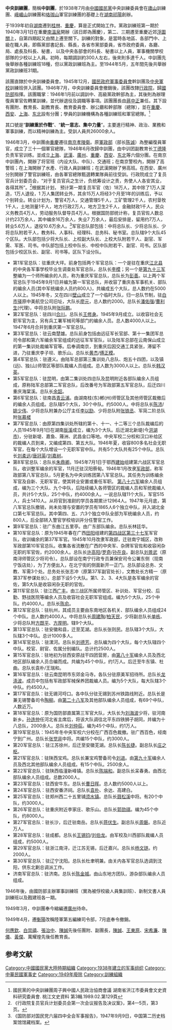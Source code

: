 '''中央訓練團'''，簡稱'''中訓團'''，於1938年7月由[[中國國民黨|中國國民黨]]中央訓練委員會在[[廬山|廬山]]訓練團、[[峨嵋山|峨嵋山]]訓練團和[[珞珈山|珞珈山]]軍官訓練團的基礎上在[[湖南|湖南]][[祁陽|祁陽]]創辦。

于1939年初自[[湖南|湖南]]遷到[[桂林|桂林]]、[[重慶|重慶]]，算是正式開始工作。黨政訓練班第一期於1940年3月1日在重慶[[南溫泉|南溫泉]]開辦（該日即為團慶），第二、三期遷至重慶近郊[[佛图关公园|浮圖關]]上，自第四期起又由關上遷至關下。訓練的對象，是當時各地區、各部門中、上級在職人員，即縣黨部書記長、縣長，各省市黨部委員，省市政府委員，各廳、局、處長及科長、秘書， 以及中央各部會的科長、秘書以上人員，軍事機關學校部隊的少校以上人員。初時，每期調訓約300人左右，後來則多達千人。中訓團先後舉辦各種訓練班18種，但以黨政訓練班為主。至1944年5月，五年間先後共舉辦黨政訓練班31期。

該團直隸於中央訓練委員會。1945年12月，[[國民政府軍事委員會|國民政府軍事委員會]]幹訓團及[[中央軍校|中央軍校]]訓練班併入該團。1946年7月，中央訓練委員會撤銷後，該團改隸[[行政院|行政院]]，歸[[中華民國國防部|國防部]]指揮。該團職掌：1946年1月前以調訓中、高級黨政幹部為主，其後則為辦理復員軍官佐轉業訓練，並代辦退役及調職等事項。該團團長由[[蔣中正|蔣中正]]兼任。其下設有團附、教育長、副教育長、教育委員會、辦公廳和幹部隊（總隊），並在[[重慶|重慶]]、[[西安|西安]]、[[上海|上海]]、[[中国东北地区|东北]]設有分團；學員的訓練機構為各種訓練班和軍官總隊。<ref>國民黨的中央訓練團周子興中國人民政治協商會議 湖南省洪江市委員會文史資料研究委員會. 桃江文史資料 第3輯.1989.02.第129頁</ref>

其口號是“'''訓練重於作戰'''”、“'''統一意志、集中力量'''”。主要進行精神、政治、業務和軍事訓練，而以精神訓練為主。受訓人員共26000余人。

1946年3月，中訓團由[[重慶|重慶]]遷往[[南京|南京]][[孝陵衛|孝陵衛]]。原[[軍政部|軍政部]]（部长[[陈诚|陈诚]]）為整編復員軍官，成立了三十一個軍官總隊，1946年6月改歸中訓團，由中训团副教育长[[丁德隆|丁德隆]]负责军官训练。並成立[[上海|上海]]、[[武漢|武漢]]、[[廣州|廣州]]、[[重慶|重慶]]、[[西安|西安]]、[[中国东北地区|东北]]等六個分團。在南京中訓團內，開辦了将官班（内设大队、中队）、交通班；在南京警校內，開辦了高警班；在上海開辦了水產、行政人員訓練班；在武漢開辦了勞高班。在西安、廣州分別開辦了警官訓練班，由各軍官總隊甄選轉業隊員前往受訓。行政院成立了复员官兵计划委员会，“对于复员官兵之生计，负统筹设计之责，务使人人各安其业，各得其所”。<ref>《行政院复员官兵计划委员会第一次会议报告及决议案》，第4—5页，第3页。</ref>根据其计划， 预计第一期复员军官（佐）18万人，其中除了1万人深造，1万人退役，1 万人集团转业外，其余15万人将经3个月至1年的训练后，予以个别转业。转业计划为，警官4万人，交通管理5千人，工矿管理2千人，农村垦牧1千人，土地测量1千人，地方行政2万人，地方卫生2千人，金融财政1千人，民众义务教员4万人，劳动服务队督导员4万人。根据国防部统计称，复员官佐人数总计约23万余人，其中编余16万余人，失业7 万余人，最后安排是，留用约7万人，转业5.6万人，退役10.6万余人。<ref>《国防部对国民党六届四中全会军事报告》，1947年9月9日，中国第二历史档案馆馆藏档案。</ref>军官总队部包括：中将总队长、少将总队长、少将总队附若干人，教务科、人事科、经理科、总务科、秘书室。总队辖9个大队45个区队。大队部包括少将大队长、上校副大队长、上校大队附若干人、副官、军需、军医、司书。中队部包括上校中队长、中校中队附若干、副官、司书。区队部包括少校区队长、副官、司书等。区队下设分队。
*第1军官总队：驻重庆大坪。前身包括两个军官总队：一个是驻在重庆[[江北县|江北县]]的中央各军事学校毕业生调查处军官总队，总队长[[李模|李模]]；另一个是[[国民革命军第九十三军|第九十三军]]整编为一个师所编余的人员，称为重庆军官总队，总队长为[[彭善|彭善]]。以上两个军官总队于1945年9月1日并编为第一军官总队，并收容了重庆各军事机关、部队的编余人员(其中军统编余人员约800人)，共编成五个大队，总人数约在5000人以上。1945年冬，又在四川[[壁山|壁山]]成立了一个临时大队，归一总队节制，驻[[白市驿镇|白市驿]]原中美航空公司旧址，大队长[[廖元|廖元]]，总人数约2000。总队长[[潘佑强|潘佑强]]/[[曹利生|曹利生]](代理)，中将总队附[[张际鹏|张际鹏]]。
*第2军官总队：驻四川[[合川|合川]]。总队长[[王修身|王修身]]。1945年9月成立。以收容社会无职军官为主，另有兵工署军械司等部门的编余人员。总人数4000人以上。1947年6月合并到重庆第一军官总队。
*第3军官总队：驻云南楚雄。总队前身包括由远征军长官部、第十一集团军总司令部和第六军编余军官组成的远征军军官队，以及陆军总部在云南保山成立的第一集训处裁编军官等。后奉调南京，到重庆后因交通工具紧张，滞留不进，乃驻重庆李子坝、歌乐山。总队长[[黄杰_(将军)|黄杰]]/[[傅正模|傅正模]]。
*第4军官总队：驻遵义。由陆军总部第三集训处八总队、炮五十四团，以及镇(远)、独(山)师管区等部队裁编人员组成。总人数为3000人以上。总队长[[韩汉英|韩汉英]]。
*第5军官总队：驻昆明，由第二集训处四总队及昆明附近各部队编余人员组成，原称陆军总部第二军官总队，后改番号为军政部第五军官总队，后迁四川重庆海棠溪。总队长[[余韶|余韶]]。
*第6军官总队：驻南昌[[青云谱区|青云浦]]。由湖南桂(东)郴(州)师管区及其他师管区裁撤后的编余人员组成。总队辖5个大队，30个中队。约5000人。中将总队长[[陈沛|陈沛]]/[[姚少伟|姚少伟]]、少将总队附兼办公厅主任[[李以劻|李以劻]]、少将总队附[[张铁丞|张铁丞]]、军简二阶总队附[[张慕槎|张慕槎]]
*第7军官总队：由原第四集训处所辖的第十、十一、十二等三个总队裁编后的人员1945年9月1日在湖南[[辰溪|辰溪]]成立，编为3个大队。后迁湖北新堤(今[[洪湖市|洪湖市]])，分驻新堤、嘉鱼、簰洲、武昌金口等地。中央军校二分校和汉口补给区的裁编人员到来，又编成第四、第五大队。1946年夏，收容800多名社会无职军官，在每个大队增设一个无职军官中队。共有5个大队共有25个中队。总队长[[刘柔远|刘柔远]]/[[唐冠英|唐冠英]]/[[刘嘉树|刘嘉树]]。
*第8军官总队：总队长[[朱鼎卿|朱鼎卿]]。1945年7月1日于鄂西[[建始县|建始]]组建第六战区军官总队，收训整军编余的军官，11月迁驻汉阳蔡甸。1946年1月改隶[[军政部|军政部]]，称军政部第八军官总队，5月更名为中央训练团第八军官总队。其任务为训练编余军官及自新、无职军官，使其转业安置或重任军职。 [[国民革命军第八十六军|第八十六军]]编余人员组成，编为三个大队、九个中队，后陆续编入各师管区的裁编人员和军统裁编人员，共计5个大队，25个中队，约4000余人。一说总队辖11个大队，军官515人，兵士1410人。从将官到准尉的学员各期累计12964人。1947年元月底，第八军官总队撤销，尚未处理与安置的学员有1865人6个独立中队，并入湖北金口第七军官总队。其中第四、五、六3个独立中队全部为军统编余人员，约800人，后全部转入警官学校培训并分任警官工作。
*第9军官总队：驻广东曲江五里亭。由广东部队编余。总队长林廷华。
*第10军官总队：原为1945年春在广西[[田阳|田阳]]组建的[[第四战区|第四战区]][[国民革命军第三十七军|第三十七军]]军官队，收训编余的第37军军官。1945年10月改隶军政部，迁驻南宁城区，改称军政部第10军官总队。收集各省流散在广西的中央军、杂牌军官佐和收容闲杂无职的军官佐，约2000余人。总队长[[许高阳|许高阳]]/[[罗奇|罗奇]]/[[孙在良|孙在良]]。副总队[[刘景武|刘景武]]（原南浔师管区少将司令）。总队部设在南宁行政专员兼保安司令公署东侧（现南宁饭店处），为了方便出入，在北宁街的侧面新开一正门。总队部设总务、文教、军需3个处。总务处长张志冲（原第37军副官处长），文教处长方精一（原第37军参谋处长）。总部下设5个大队。第1、2、3、4大队是各军编余的官佐，第5大队是收容闲杂无职的官佐。
*第11军官总队：驻江西[[广丰|广丰]]。由三战区所属师管区、补训处、军官分校、后勤、野战医院等编余人员及收容社会无职军官组成。编为5个大队，25个中队。约4000人。总队长[[陈俞|陈俞]]。
*第12军官总队：驻杭州，其成员主要由东南地区各机关、部队编余人员组成24个中队。总人数约4000人。中将总队长[[周建陶|周建陶]]/[[柏天民|柏天民]]，少将副总队长[[单栋|单栋]]、少将总队附[[方既平|方既平]]、[[方厚明|方厚明]]。辖9个大队。 
*第13军官总队：驻安徽和县，迁至芜湖。总队长张则民。总队辖3个大队，大队辖3个中队。总计1000多人。
*第14军官总队：驻漯河。总队长[[刘德芳|刘德芳]]。总队编为四个大队，每个大队辖四个中队。校官、尉官、佐属分别编队。总计约2500人。
*第15军官总队：驻地初为驻西安原战干四团营房，由[[国民革命军第八十军|第八十军]]编余人员及西北地区部队编余人员合编而成。共编为45个中队，约1万人。后迁至牛东镇、杜曲。总队长袁朴/王瑞和。
*第16军官总队：驻云南昆明市东郊金马寺。各队分驻原美军招待所。总队长[[龙涤波|龙涤波]]。成员中包括有军政部军械保养团裁编人员。编为5个大队，每大队辖3个中队。约4500人。
*第17军官总队：驻无锡河埒口。各中队分驻无锡到苏州铁路线附近。总队长是兼无锡警备司令[[陶柳|陶柳]]。由[[国民革命军第二十八军|第二十八军]]及其他部队编余人员组成，有69个中队，人数近万。
*第18军官总队：原为国防部直属第三军官大队，大队长为[[刘海波|刘海波]]少将，驻河南新乡。[[孙连仲|孙连仲]]任河北省主席后，将该大队调往北平东四铁狮子胡同，并编为十八总队，2000余人。总队长[[刘仲荻|刘仲荻]]。编为45个中队，约1万人。
*第19军官总队：1945年冬中央军校六分校在广西百色裁撤。驻广西百色，经南宁到广州。总队长[[张觉非|张觉非]]中将。共编15个中队，约3000人。
*第20军官总队：驻江苏徐州，后迁至安徽芜湖。总队长[[陈长捷|陈长捷]]。副总队长[[庄之枢|庄之枢]]。
*第21军官总队：驻陕西宝鸡。总队长兼宝鸡警备司令[[刘进|刘进]]。由[[国民革命军第九十军|第九十军]]编余人员及西北其他部队编余人员组成。有15个中队。2500余人。
*第22军官总队：驻陕西临潼新峰镇。总队长[[陈端和|陈端和]]。副总队长呆春勇。由西北部队编余人员组成。总数2000人。
*第23军官总队：驻西安牛东。总队长[[曹日晖|曹日晖]]。总人数约5000人以上。
*第24军官总队：驻西安番济祠。总队长[[袁朴|袁朴]]、余达、高建白。
*第25军官总队：驻郑州西二十五里铺[[须水镇|须水镇]]。总队长[[聂松溪|聂松溪]]中将。有20个中队，约3000人。
*第26军官总队：驻重庆附近李家庄、歌乐山。总队长[[郭勋祺|郭勋祺]]。编为45个中队，约8000人。
*第27军官总队：驻长沙，后迁驻南岳。总队长[[蒋伏生|蒋伏生]]。副总队长[[周磐|周磐]]。总队近万人。
*第28军官总队：驻成都。总队长[[王锡钧|王锡钧]]/[[刘伯龙|刘伯龙]]。由军校及川西部队裁编人员组成，约5000人。
*第29军官总队：驻浙江南浔，迁江苏无锡，后迁嘉兴。总队长[[杨文琏|杨文琏]]。约2000人。
*第30军官总队：驻辽宁沈阳。总队长杜聿明兼。由关内各军官总队选调到沈阳，供东北剿总调派工作。
*济南军官总队：驻济南。总队长[[陈金城|陈金城]]。由山东地方团队，游杂部队编余人员组成。

1946年後，由國防部主辦軍事訓練班（實為被俘校級人員集訓班）、新制文書人員訓練班以及戡建班各一期。

1949年3月，中訓團奉今縮編遷[[廣州|廣州]]待命。

1949年4月，遷[[衡陽|衡陽]]改稱陸軍第五編練司令部，7月底奉令撤銷。

[[何應欽|何應欽]]、[[白崇禧|白崇禧]]、[[張治中|張治中]]、[[陳誠|陳誠]]先後任團附、副團長，[[陳誠|陳誠]]、[[王東原|王東原]]、[[宋希濂|宋希濂]]、[[陳儀|陳儀]]、[[黃傑|黃傑]]、萬耀煌先後任教育長。

==参考文献==
<div class="references-small">
<references />
</div>

[[Category:中國國民黨大陸時期組織|Category:中國國民黨大陸時期組織]]
[[Category:1938年建立的军事组织|Category:1938年建立的军事组织]]
[[Category:中華民國軍事史|Category:中華民國軍事史]]
[[Category:1949年廢除|Category:1949年廢除]]
[[Category:訓練組織|Category:訓練組織]]